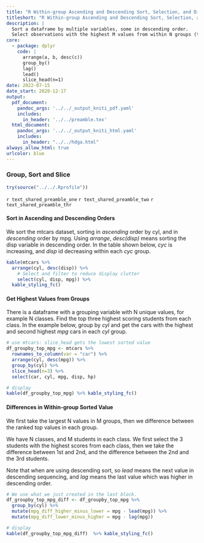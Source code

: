 ```yaml
---
title: "R Within-group Ascending and Descending Sort, Selection, and Differencing"
titleshort: "R Within-group Ascending and Descending Sort, Selection, and Differencing"
description: |
  Sort a dataframe by multiple variables, some in descending order.
  Select observations with the highest M values from within N groups (top scoring students from each class).
core:
  - package: dplyr
    code: |
      arrange(a, b, desc(c))
      group_by()
      lag()
      lead()
      slice_head(n=1)
date: 2022-07-15
date_start: 2020-12-17
output:
  pdf_document:
    pandoc_args: '../../_output_kniti_pdf.yaml'
    includes:
      in_header: '../../preamble.tex'
  html_document:
    pandoc_args: '../../_output_kniti_html.yaml'
    includes:
      in_header: "../../hdga.html"
always_allow_html: true
urlcolor: blue
---
```


### Group, Sort and Slice

```r
try(source("../../.Rprofile"))
```

`r text_shared_preamble_one`
`r text_shared_preamble_two`
`r text_shared_preamble_thr`

#### Sort in Ascending and Descending Orders

We sort the mtcars dataset, sorting in *ascending* order by cyl, and in *descending* order by mpg. Using *arrange*, *desc(disp)* means sorting the disp variable in descending order. In the table shown below, *cyc* is increasing, and *disp* id decreasing within each *cyc* group.

```r
kable(mtcars %>%
  arrange(cyl, desc(disp)) %>%
    # Select and filter to reduce display clutter
    select(cyl, disp, mpg)) %>%
  kable_styling_fc()
```

#### Get Highest Values from Groups

There is a dataframe with a grouping variable with N unique values, for example N classes. Find the top three highest scoring students from each class. In the example below, group by *cyl* and get the cars with the highest and second highest *mpg* cars in each *cyl* group.

```r
# use mtcars: slice_head gets the lowest sorted value
df_groupby_top_mpg <- mtcars %>%
  rownames_to_column(var = "car") %>%
  arrange(cyl, desc(mpg)) %>%
  group_by(cyl) %>%
  slice_head(n=3) %>%
  select(car, cyl, mpg, disp, hp)

# display
kable(df_groupby_top_mpg) %>% kable_styling_fc()
```

#### Differences in Within-group Sorted Value

We first take the largest N values in M groups, then we difference between the ranked top values in each group.

We have N classes, and M students in each class. We first select the 3 students with the highest scores from each class, then we take the difference between 1st and 2nd, and the difference between the 2nd and the 3rd students.

Note that when are using descending sort, so *lead* means the next value in descending sequencing, and *lag* means the last value which was higher in descending order.

```r
# We use what we just created in the last block.
df_groupby_top_mpg_diff <- df_groupby_top_mpg %>%
  group_by(cyl) %>%
  mutate(mpg_diff_higher_minus_lower = mpg - lead(mpg)) %>%
  mutate(mpg_diff_lower_minus_higher = mpg - lag(mpg))

# display
kable(df_groupby_top_mpg_diff)  %>% kable_styling_fc()
```
